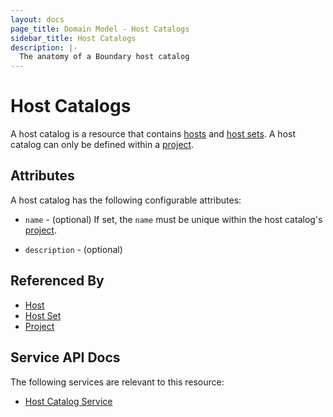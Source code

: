```yaml
---
layout: docs
page_title: Domain Model - Host Catalogs
sidebar_title: Host Catalogs
description: |-
  The anatomy of a Boundary host catalog
---
```


# Host Catalogs

A host catalog is a resource
that contains [hosts][] and [host sets][].
A host catalog can only be defined within a [project][].

## Attributes

A host catalog has the following configurable attributes:

- `name` - (optional)
  If set, the `name` must be unique within the host catalog's [project][].

- `description` - (optional)

## Referenced By

- [Host][]
- [Host Set][]
- [Project][]

[host set]: /docs/concepts/domain-model/host-sets
[host sets]: /docs/concepts/domain-model/host-sets
[host]: /docs/concepts/domain-model/hosts
[hosts]: /docs/concepts/domain-model/hosts
[project]: /docs/concepts/domain-model/scopes#projects

## Service API Docs

The following services are relevant to this resource:

* [Host Catalog Service](/api-docs/host-catalog-service)